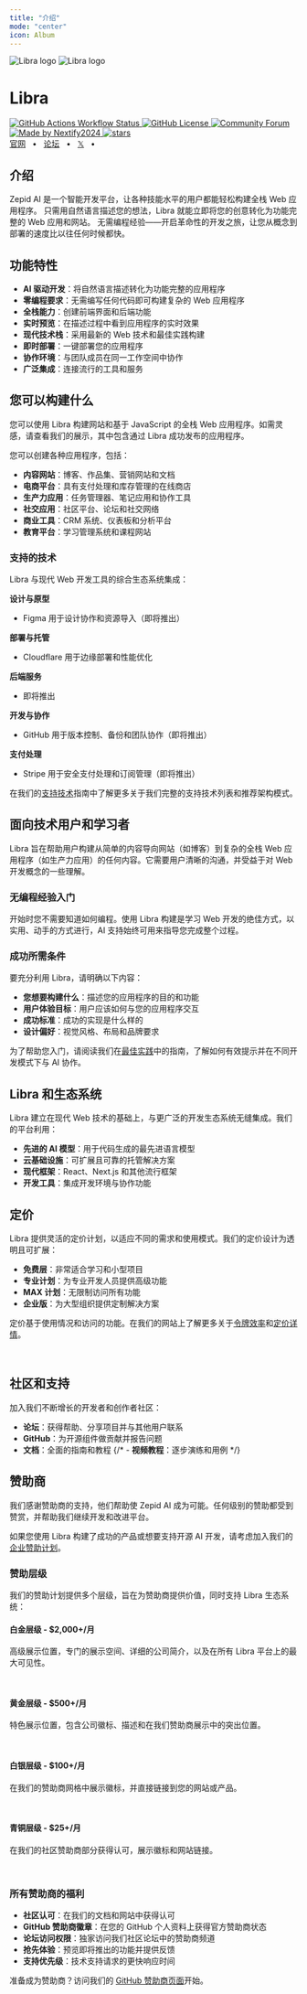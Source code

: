 ```yaml
---
title: "介绍"
mode: "center"
icon: Album
---
```



<div className="flex flex-col items-stretch text-center">
    <div style={{height:"170px"}}>

<img  className="block dark:hidden mx-auto my-0! h-full" alt="Libra logo" src="/logo.svg"  />
<img  className="hidden dark:block mx-auto my-0! h-full" alt="Libra logo" src="/logo-dark.svg"  />
    </div>
    <h1 className="text-3xl font-bold">Libra</h1>
    <p className="mt-2 mb-1"></p>
    <div  className="flex flex-row flex-wrap justify-center gap-1 py-2">
        <a className="border-none" href="https://github.com/nextify-limited/nextify-limited/actions/workflows/check.yml">
            <img className="h-[20px] m-0!" src="https://img.shields.io/github/actions/workflow/status/nextify-limited/nextify-limited/ci.yml?label=ci" alt="GitHub Actions Workflow Status" />
        </a>
        <a className="border-none" href="https://github.com/nextify-limited/nextify-limited/blob/main/LICENSE">
            <img className="h-[20px] m-0!" src="https://img.shields.io/badge/License-AGPL-green.svg" alt="GitHub License" />
        </a>
        <a className="border-none" href="https://forum.zepid.dev">
            <img className="h-[20px] m-0!" src="https://img.shields.io/badge/Community-Forum-7b8dcd" alt="Community Forum" />
        </a>
        <a className="border-none" href="https://x.com/nextify2024">
            <img className="h-[20px] m-0!" src="https://img.shields.io/badge/made_by-nextify2024-blue?color=FF782B&link=https://x.com/nextify2024" alt="Made by Nextify2024" />
        </a>
        <a className="border-none" href="https://github.com/nextify-limited/libra" rel="nofollow">
            <img  className="h-[20px] m-0!" src="https://img.shields.io/github/stars/nextify-limited/nextify-limited" alt="stars" />
        </a>
    </div>
    <div className="flex flex-row justify-center gap-1">
        <a href="https://zepid.dev">官网</a>
        <span>&nbsp;&nbsp;•&nbsp;&nbsp;</span>
        <a href="https://forum.zepid.dev">论坛</a>
        <span>&nbsp;&nbsp;•&nbsp;&nbsp;</span>
        <a href="https://twitter.com/nextify2024">𝕏</a>
        <span>&nbsp;&nbsp;•&nbsp;&nbsp;</span>
        <br />
    </div>
</div>

## 介绍

Zepid AI 是一个智能开发平台，让各种技能水平的用户都能轻松构建全栈 Web 应用程序。
只需用自然语言描述您的想法，Libra 就能立即将您的创意转化为功能完整的 Web 应用和网站。
无需编程经验——开启革命性的开发之旅，让您从概念到部署的速度比以往任何时候都快。

## 功能特性

- **AI 驱动开发**：将自然语言描述转化为功能完整的应用程序
- **零编程要求**：无需编写任何代码即可构建复杂的 Web 应用程序
- **全栈能力**：创建前端界面和后端功能
- **实时预览**：在描述过程中看到应用程序的实时效果
- **现代技术栈**：采用最新的 Web 技术和最佳实践构建
- **即时部署**：一键部署您的应用程序
- **协作环境**：与团队成员在同一工作空间中协作
- **广泛集成**：连接流行的工具和服务

## 您可以构建什么

您可以使用 Libra 构建网站和基于 JavaScript 的全栈 Web 应用程序。如需灵感，请查看我们的展示，其中包含通过 Libra 成功发布的应用程序。

您可以创建各种应用程序，包括：

- **内容网站**：博客、作品集、营销网站和文档
- **电商平台**：具有支付处理和库存管理的在线商店
- **生产力应用**：任务管理器、笔记应用和协作工具
- **社交应用**：社区平台、论坛和社交网络
- **商业工具**：CRM 系统、仪表板和分析平台
- **教育平台**：学习管理系统和课程网站

### 支持的技术

Libra 与现代 Web 开发工具的综合生态系统集成：

**设计与原型**
- Figma 用于设计协作和资源导入（即将推出）

**部署与托管**
- Cloudflare 用于边缘部署和性能优化

**后端服务**
- 即将推出

**开发与协作**
- GitHub 用于版本控制、备份和团队协作（即将推出）

**支付处理**
- Stripe 用于安全支付处理和订阅管理（即将推出）

在我们的[支持技术](/docs/technologies)指南中了解更多关于我们完整的支持技术列表和推荐架构模式。

## 面向技术用户和学习者

Libra 旨在帮助用户构建从简单的内容导向网站（如博客）到复杂的全栈 Web 应用程序（如生产力应用）的任何内容。它需要用户清晰的沟通，并受益于对 Web 开发概念的一些理解。

### 无编程经验入门

开始时您不需要知道如何编程。使用 Libra 构建是学习 Web 开发的绝佳方式，以实用、动手的方式进行，AI 支持始终可用来指导您完成整个过程。

### 成功所需条件

要充分利用 Libra，请明确以下内容：

- **您想要构建什么**：描述您的应用程序的目的和功能
- **用户体验目标**：用户应该如何与您的应用程序交互
- **成功标准**：成功的实现是什么样的
- **设计偏好**：视觉风格、布局和品牌要求

为了帮助您入门，请阅读我们在[最佳实践](/docs/best-practices)中的指南，了解如何有效提示并在不同开发模式下与 AI 协作。

## Libra 和生态系统

Libra 建立在现代 Web 技术的基础上，与更广泛的开发生态系统无缝集成。我们的平台利用：

- **先进的 AI 模型**：用于代码生成的最先进语言模型
- **云基础设施**：可扩展且可靠的托管解决方案
- **现代框架**：React、Next.js 和其他流行框架
- **开发工具**：集成开发环境与协作功能

## 定价

Libra 提供灵活的定价计划，以适应不同的需求和使用模式。我们的定价设计为透明且可扩展：

- **免费层**：非常适合学习和小型项目
- **专业计划**：为专业开发人员提供高级功能
- **MAX 计划**：无限制访问所有功能
- **企业版**：为大型组织提供定制解决方案

定价基于使用情况和访问的功能。在我们的网站上了解更多关于[令牌效率](/docs/tokens)和[定价详情](/pricing)。

<br/>

## 社区和支持

加入我们不断增长的开发者和创作者社区：

- **论坛**：获得帮助、分享项目并与其他用户联系
- **GitHub**：为开源组件做贡献并报告问题
- **文档**：全面的指南和教程
{/* - **视频教程**：逐步演练和用例 */}

## 赞助商

我们感谢赞助商的支持，他们帮助使 Zepid AI 成为可能。任何级别的赞助都受到赞赏，并帮助我们继续开发和改进平台。

如果您使用 Libra 构建了成功的产品或想要支持开源 AI 开发，请考虑加入我们的[企业赞助计划](https://github.com/sponsors/nextify-limited)。

### 赞助层级

我们的赞助计划提供多个层级，旨在为赞助商提供价值，同时支持 Libra 生态系统：

#### 白金层级 - $2,000+/月
高级展示位置，专门的展示空间、详细的公司简介，以及在所有 Libra 平台上的最大可见性。

<Platinum locale="zh" />

<br/>

#### 黄金层级 - $500+/月
特色展示位置，包含公司徽标、描述和在我们赞助商展示中的突出位置。

<Gold locale="zh" />

<br/>

#### 白银层级 - $100+/月
在我们的赞助商网格中展示徽标，并直接链接到您的网站或产品。

<Silver locale="zh" />

<br/>

#### 青铜层级 - $25+/月
在我们的社区赞助商部分获得认可，展示徽标和网站链接。

<Bronze locale="zh" />

<br/>

### 所有赞助商的福利

- **社区认可**：在我们的文档和网站中获得认可
- **GitHub 赞助商徽章**：在您的 GitHub 个人资料上获得官方赞助商状态
- **论坛访问权限**：独家访问我们社区论坛中的赞助商频道
- **抢先体验**：预览即将推出的功能并提供反馈
- **支持优先级**：技术支持请求的更快响应时间

准备成为赞助商？访问我们的 [GitHub 赞助商页面](https://github.com/sponsors/nextify-limited)开始。
